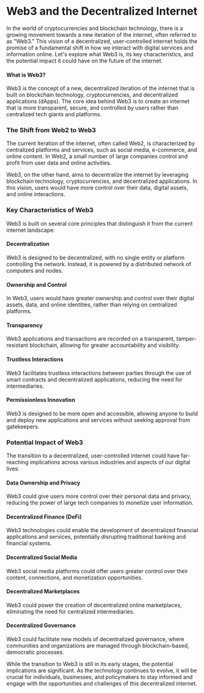 # Web3 and the Decentralized Internet

In the world of cryptocurrencies and blockchain technology, there is a growing movement towards a new iteration of the internet, often referred to as "Web3." This vision of a decentralized, user-controlled internet holds the promise of a fundamental shift in how we interact with digital services and information online. Let's explore what Web3 is, its key characteristics, and the potential impact it could have on the future of the internet.

#### What is Web3?
Web3 is the concept of a new, decentralized iteration of the internet that is built on blockchain technology, cryptocurrencies, and decentralized applications (dApps). The core idea behind Web3 is to create an internet that is more transparent, secure, and controlled by users rather than centralized tech giants and platforms.

### The Shift from Web2 to Web3
The current iteration of the internet, often called Web2, is characterized by centralized platforms and services, such as social media, e-commerce, and online content. In Web2, a small number of large companies control and profit from user data and online activities.

Web3, on the other hand, aims to decentralize the internet by leveraging blockchain technology, cryptocurrencies, and decentralized applications. In this vision, users would have more control over their data, digital assets, and online interactions.

### Key Characteristics of Web3
Web3 is built on several core principles that distinguish it from the current internet landscape:

#### Decentralization
Web3 is designed to be decentralized, with no single entity or platform controlling the network. Instead, it is powered by a distributed network of computers and nodes.

#### Ownership and Control
In Web3, users would have greater ownership and control over their digital assets, data, and online identities, rather than relying on centralized platforms.

#### Transparency
Web3 applications and transactions are recorded on a transparent, tamper-resistant blockchain, allowing for greater accountability and visibility.

#### Trustless Interactions
Web3 facilitates trustless interactions between parties through the use of smart contracts and decentralized applications, reducing the need for intermediaries.

#### Permissionless Innovation
Web3 is designed to be more open and accessible, allowing anyone to build and deploy new applications and services without seeking approval from gatekeepers.

### Potential Impact of Web3
The transition to a decentralized, user-controlled internet could have far-reaching implications across various industries and aspects of our digital lives:

#### Data Ownership and Privacy
Web3 could give users more control over their personal data and privacy, reducing the power of large tech companies to monetize user information.

#### Decentralized Finance (DeFi)
Web3 technologies could enable the development of decentralized financial applications and services, potentially disrupting traditional banking and financial systems.

#### Decentralized Social Media
Web3 social media platforms could offer users greater control over their content, connections, and monetization opportunities.

#### Decentralized Marketplaces
Web3 could power the creation of decentralized online marketplaces, eliminating the need for centralized intermediaries.

#### Decentralized Governance
Web3 could facilitate new models of decentralized governance, where communities and organizations are managed through blockchain-based, democratic processes.

While the transition to Web3 is still in its early stages, the potential implications are significant. As the technology continues to evolve, it will be crucial for individuals, businesses, and policymakers to stay informed and engage with the opportunities and challenges of this decentralized internet.